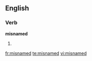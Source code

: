 ==English==

===Verb===
'''misnamed'''

# {{en-past of|misname}}

[[fr:misnamed]]
[[te:misnamed]]
[[vi:misnamed]]